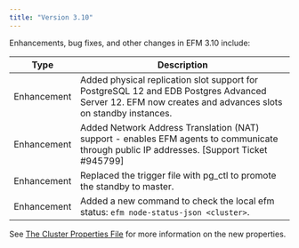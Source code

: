 ```yaml
---
title: "Version 3.10"
---
```


Enhancements, bug fixes, and other changes in EFM 3.10 include:

| Type | Description |
| ---- | ----------- |
| Enhancement | Added physical replication slot support for PostgreSQL 12 and EDB Postgres Advanced Server 12. EFM now creates and advances slots on standby instances.|
| Enhancement | Added Network Address Translation (NAT) support - enables EFM agents to communicate through public IP addresses. [Support Ticket #945799] |
| Enhancement | Replaced the trigger file with pg_ctl to promote the standby to master. |
| Enhancement | Added a new command to check the local efm status: `efm node-status-json <cluster>`. |

See [The Cluster Properties File](../efm_user/04_configuring_efm/01_cluster_properties) for more information on the new properties.